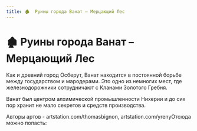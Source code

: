 ```yaml
---
title: 🏚  Руины города Ванат – Мерцающий Лес
---
```

# 🏚  Руины города Ванат – Мерцающий Лес


Как и древний город Осберут, Ванат находится в постоянной борьбе между государством и мародерами. Это одно из немногих мест, где железнодорожники сотрудничают с Кланами Золотого Гребня.

Ванат был центром алхимической промышленности Нихерии и до сих пор хранит не мало секретов и средств производства.

Авторы артов - artstation.com/thomasbignon, artstation.com/yrenyОтсюда можно попасть:<br/>